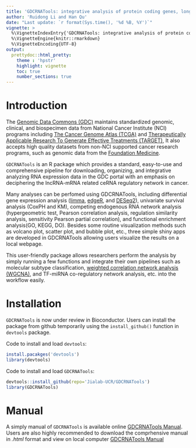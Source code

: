 ```yaml
---
title: 'GDCRNATools: integrative analysis of protein coding genes, long non-coding genes, and microRNAs in GDC'
author: 'Ruidong Li and Han Qu'
date: "Last update: `r format(Sys.time(), '%d %B, %Y')`" 
vignette: >
  %\VignetteIndexEntry{'GDCRNATools: integrative analysis of protein coding genes, long non-coding genes, and microRNAs in GDC'}
  %\VignetteEngine{knitr::rmarkdown}
  %\VignetteEncoding{UTF-8}
output:
  prettydoc::html_pretty:
    theme : 'hpstr'
    highlight: vignette 
    toc: true
    number_sections: true
---
```




# Introduction

The [Genomic Data Commons (GDC)](https://portal.gdc.cancer.gov/) maintains standardized genomic, clinical, and biospecimen data from National Cancer Institute (NCI) programs including [The Cancer Genome Atlas (TCGA)](https://tcga-data.nci.nih.gov/) and [Therapeutically Applicable Research To Generate Effective Treatments (TARGET)](https://ocg.cancer.gov/programs/target), It also accepts high quality datasets from non-NCI supported cancer research programs, such as genomic data from the [Foundation Medicine](https://www.foundationmedicine.com/).

`GDCRNATools` is an R package which provides a standard, easy-to-use and comprehensive pipeline for downloading, organizing, and integrative analyzing RNA expression data in the GDC portal with an emphasis on deciphering the lncRNA-mRNA related ceRNA regulatory network in cancer.

Many analyses can be perfomed using GDCRNATools, including differential gene expression analysis ([limma](http://bioconductor.org/packages/release/bioc/html/limma.html), [edgeR](http://bioconductor.org/packages/release/bioc/html/edgeR.html), and [DESeq2](http://bioconductor.org/packages/release/bioc/html/DESeq2.html)), univariate survival analysis (CoxPH and KM), competing endogenous RNA network analysis (hypergeometric test, Pearson correlation analysis, regulation similarity analysis, sensitivity Pearson partial  correlation), and functional enrichment analysis(GO, KEGG, DO). Besides some routine visualization methods such as volcano plot, scatter plot, and bubble plot, etc., three simple shiny apps are developed in GDCRNATools allowing users visualize the results on a local webpage.

This user-friendly package allows researchers perform the analysis by simply running a few functions and integrate their own pipelines such as molecular subtype classification, [weighted correlation network analysis (WGCNA)](https://labs.genetics.ucla.edu/horvath/CoexpressionNetwork/Rpackages/WGCNA/), and TF-miRNA co-regulatory network analysis, etc. into the workflow easily.



# Installation
`GDCRNATools` is now under review in Bioconductor. Users can install the package from github temporarily using the `install_github()` function in `devtools` package.

Code to install and load `devtools`:
```R
install.pacakges('devtools')
library(devtools)
```

Code to install and load `GDCRNATools`:
```R
devtools::install_github(repo='Jialab-UCR/GDCRNATools')
library(GDCRNATools)
```



# Manual
A simply manual of `GDCRNATools` is available online [GDCRNATools Manual](https://github.com/Jialab-UCR/GDCRNATools/blob/master/vignettes/GDCRNATools.Rmd). Users are also highly recommended to download the comprhensive manual in _.html_ format and view on local computer [GDCRNATools Manual](https://github.com/Jialab-UCR/Jialab-UCR.github.io/blob/master/GDCRNATools_manual.html)

